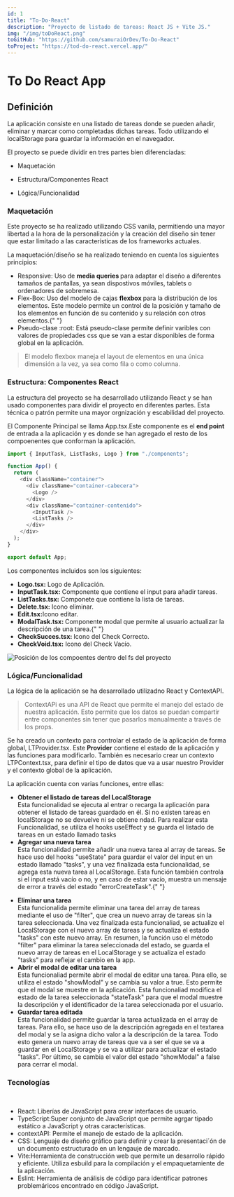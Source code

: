 ```yaml
---
id: 1
title: "To-Do-React"
description: "Proyecto de listado de tareas: React JS + Vite JS."
img: "/img/toDoReact.png"
toGitHub: "https://github.com/samuraiOrDev/To-Do-React"
toProject: "https://tod-do-react.vercel.app/"
---
```


# To Do React App

<ComponentDate date="15-09-2023" time="10 minutos" />
<Link href="https://tod-do-react.vercel.app/" />

## Definición

La aplicación consiste en una <HighlightedCode>listado de tareas</HighlightedCode> donde se pueden añadir, eliminar y marcar como completadas dichas tareas. Todo utilizando el localStorage para guardar la información en el navegador.

El proyecto se puede dividir en tres partes bien diferenciadas:

- <HighlightedCode>Maquetación</HighlightedCode>

- <HighlightedCode>Estructura/Componentes React</HighlightedCode>

- <HighlightedCode>Lógica/Funcionalidad</HighlightedCode>

### Maquetación

Este proyecto se ha realizado utilizando CSS vanila, permitiendo una mayor libertad a la hora de la personalización y la creación del diseño sin tener que estar límitado a las características de los frameworks actuales.

La maquetación/diseño se ha realizado teniendo en cuenta los siguientes principios:

- <HighlightedCode>Responsive:</HighlightedCode> Uso de <strong>
    media queries
  </strong> para adaptar el diseño a diferentes tamaños de pantallas, ya sean dispostivos
  móviles, tablets o ordenadores de sobremesa.
- <HighlightedCode>Flex-Box:</HighlightedCode> Uso del modelo de cajas <strong>
    flexbox
  </strong> para la distribución de los elementos. Este modelo permite un control
  de la posición y tamaño de los elementos en función de su contenido y su relación
  con otros elementos.{" "}
- <HighlightedCode>Pseudo-clase :root:</HighlightedCode> Está pseudo-clase permite
  definir varibles con valores de propiedades css que se van a estar disponibles
  de forma global en la aplicación.

> El modelo flexbox maneja el <HighlightedCode>layout</HighlightedCode> de elementos en una única dimensión a la vez, ya sea como fila o como columna.

### Estructura: Componentes React

La estructura del proyecto se ha desarrollado utilizando <HighlightedCode>React</HighlightedCode> y se han usado componentes para dividir el proyecto en diferentes partes. Esta técnica o patrón permite una mayor orgnización y escabilidad del proyecto.

El <HighlightedCode>Componente Principal</HighlightedCode> se llama <HighlightedCode>App.tsx</HighlightedCode>.Este componente es el <strong>end point</strong> de entrada a la aplicación y es donde se han agregado el resto de los compoenentes que conforman la aplicación.

```js
import { InputTask, ListTasks, Logo } from "./components";

function App() {
  return (
    <div className="container">
      <div className="container-cabecera">
        <Logo />
      </div>
      <div className="container-contenido">
        <InputTask />
        <ListTasks />
      </div>
    </div>
  );
}

export default App;
```

Los componentes incluidos son los siguientes:

- <strong>Logo.tsx:</strong> Logo de Aplicación.
- <strong>InputTask.tsx:</strong> Componente que contiene el input para añadir tareas.
- <strong>ListTasks.tsx:</strong> Componete que contiene la lista de tareas.
- <strong>Delete.tsx: </strong>Icono eliminar.
- <strong>Edit.tsx:</strong>Icono editar.
- <strong>ModalTask.tsx: </strong> Componente modal que permite al usuario actualizar
  la descripción de una tarea.{" "}
- <strong>CheckSucces.tsx: </strong> Icono del Check Correcto.
- <strong>CheckVoid.tsx:</strong> Icono del Check Vacío.

![Posición de los compoentes dentro del fs del proyecto](/img/esToDoReact.png)

### Lógica/Funcionalidad

La lógica de la aplicación se ha desarrollado utilizadno <HighlightedCode>React</HighlightedCode> y <HighlightedCode>ContextAPI</HighlightedCode>.

> <HighlightedCode>ContextAPi</HighlightedCode>
> es una <HighlightedCode>API</HighlightedCode> de <HighlightedCode>
>   React
> </HighlightedCode> que permite el manejo del estado de nuestra aplicación. Esto
> permite que los datos se puedan compartir entre componentes sin tener que pasarlos
> manualmente a través de los <HighlightedCode>props.</HighlightedCode>

Se ha creado un contexto para controlar el estado de la aplicación de forma global, <HighlightedCode>LTProvider.tsx</HighlightedCode>.
Este <strong>Provider</strong> contiene el estado de la aplicación y las funciones para modificarlo. También es necesario crear un contexto <HighlightedCode>LTPContext.tsx</HighlightedCode>, para definir el tipo de datos que va a usar nuestro Provider y el contexto global de la aplicación.

La aplicación cuenta con varias funciones, entre ellas:

- <strong>Obtener el listado de tareas del LocalStorage</strong>
  <br />
  Esta funcionalidad se ejecuta al entrar o recarga la aplicación para obtener
  el listado de tareas guardado en él. Si no existen tareas en localStorage no
  se devuelve ni se obtiene ndad. Para realizar esta Funcionalidad, se utiliza
  el hooks useEffect y se guarda el listado de tareas en un estado llamado tasks
- <strong>Agregar una nueva tarea</strong> <br /> Esta funcionalidad permite añadir
  una nueva tarea al array de tareas. Se hace uso del hooks "useState" para guardar
  el valor del input en un estado llamado "tasks", y una vez finalizada esta funcionalidad,
  se agrega esta nueva tarea al LocalStorage. Esta función también controla si el
  input está vacío o no, y en caso de estar vacío, muestra un mensaje de error a
  través del estado "errorCreateTask".{" "}

* <strong>Eliminar una tarea</strong>
  <br />
  Esta funcionalida permite eliminar una tarea del array de tareas mediante el
  uso de "filter", que crea un nuevo array de tareas sin la tarea seleccionada.
  Una vez finalizada esta funcionaliad, se actualize el LocalStorage con el
  nuevo array de tareas y se actualiza el estado "tasks" con este nuevo array.
  En resumen, la función uso el método "filter" para eliminar la tarea
  seleccionada del estado, se guarda el nuevo array de tareas en el LocalStorage
  y se actualiza el estado "tasks" para reflejar el cambio en la app.
* <strong>Abrir el modal de editar una tarea </strong> <br />
  Esta funcionaliad permite abrir el modal de editar una tarea. Para ello, se
  utiliza el estado "showModal" y se cambia su valor a true. Esto permite que el
  modal se muestre en la aplicación. Esta funcionaliad modifica el estado de la
  tarea seleccionada "stateTask" para que el modal muestre la descripción y el
  identificador de la tarea seleccionada por el usuario.
* <strong>Guardar tarea editada</strong> <br />
  Esta funcionalidad permite guardar la tarea actualizada en el array de tareas.
  Para ello, se hace uso de la descripción agregada en el textarea del modal y
  se la asigna dicho valor a la descripción de la tarea. Todo esto genera un
  nuevo array de tareas que va a ser el que se va a guardar en el LocalStorage y
  se va a utilizar para actualizar el estado "tasks". Por último, se cambia el
  valor del estado "showModal" a false para cerrar el modal.

### Tecnologías

<br />

- <HighlightedCode>React:</HighlightedCode> Liberías de JavaScript para crear interfaces
  de usuario.
- <HighlightedCode>TypeScript:</HighlightedCode>Super conjunto de JavaScript que
  permite agrgar tipado estático a JavaScript y otras características.
- <HighlightedCode>contextAPI:</HighlightedCode> Permite el manejo de estado de la
  aplicación.
- <HighlightedCode>CSS:</HighlightedCode> Lenguaje de diseño gráfico para definir
  y crear la presentaci´ón de un documento estructurado en un lengauje de marcado.
- <HighlightedCode>Vite:</HighlightedCode>Herramienta de construcción web que
  permite un desarrollo rápido y eficiente. Utiliza esbuild para la compilación
  y el empaquetamiente de la aplicación.
- <HighlightedCode>Eslint:</HighlightedCode> Herramienta de análisis de código para
  identificar patrones problemáricos encontrado en código JavaScript.
